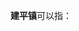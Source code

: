 '''建平镇'''可以指：
{{PRC admin/disambig|21/13/22/102/000|34/18/21/100/000|51/07/22/127/000}}
{{disambig|cat=三字中国镇名消歧义}}